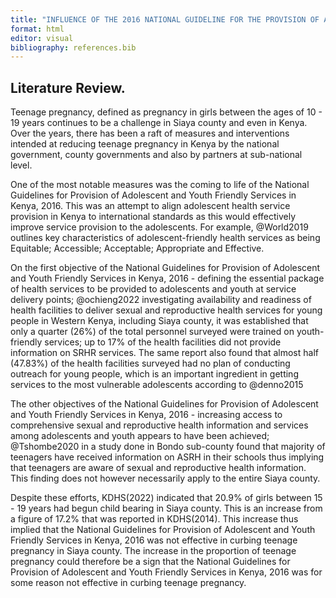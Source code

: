 ```yaml
---
title: "INFLUENCE OF THE 2016 NATIONAL GUIDELINE FOR THE PROVISION OF ADOLESCENT AND YOUTH FRIENDLY SERVICES IN REDUCING TEENAGE PREGNANCY IN SIAYA COUNTY"
format: html
editor: visual
bibliography: references.bib
---
```


## Literature Review.

Teenage pregnancy, defined as pregnancy in girls between the ages of 10 - 19 years continues to be a challenge in Siaya county and even in Kenya. Over the years, there has been a raft of measures and interventions intended at reducing teenage pregnancy in Kenya by the national government, county governments and also by partners at sub-national level.

One of the most notable measures was the coming to life of the National Guidelines for Provision of Adolescent and Youth Friendly Services in Kenya, 2016. This was an attempt to align adolescent health service provision in Kenya to international standards as this would effectively improve service provision to the adolescents. For example, @World2019 outlines key characteristics of adolescent-friendly health services as being Equitable; Accessible; Acceptable; Appropriate and Effective.

On the first objective of the National Guidelines for Provision of Adolescent and Youth Friendly Services in Kenya, 2016 - defining the essential package of health services to be provided to adolescents and youth at service delivery points; @ochieng2022 investigating availability and readiness of health facilities to deliver sexual and reproductive health services for young people in Western Kenya, including Siaya county, it was established that only a quarter (26%) of the total personnel surveyed were trained on youth-friendly services; up to 17% of the health facilities did not provide information on SRHR services. The same report also found that almost half (47.83%) of the health facilities surveyed had no plan of conducting outreach for young people, which is an important ingredient in getting services to the most vulnerable adolescents according to @denno2015

The other objectives of the National Guidelines for Provision of Adolescent and Youth Friendly Services in Kenya, 2016 - increasing access to comprehensive sexual and reproductive health information and services among adolescents and youth appears to have been achieved; @Tshombe2020 in a study done in Bondo sub-county found that majority of teenagers have received information on ASRH in their schools thus implying that teenagers are aware of sexual and reproductive health information. This finding does not however necessarily apply to the entire Siaya county.

Despite these efforts, KDHS(2022) indicated that 20.9% of girls between 15 - 19 years had begun child bearing in Siaya county. This is an increase from a figure of 17.2% that was reported in KDHS(2014). This increase thus implied that the National Guidelines for Provision of Adolescent and Youth Friendly Services in Kenya, 2016 was not effective in curbing teenage pregnancy in Siaya county. The increase in the proportion of teenage pregnancy could therefore be a sign that the National Guidelines for Provision of Adolescent and Youth Friendly Services in Kenya, 2016 was for some reason not effective in curbing teenage pregnancy.
